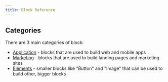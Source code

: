 ```yaml
---
title: Block Reference
---
```


## Categories

There are 3 main categories of block:

- [Application](/app/docs/blocks/application) - blocks that are used to build
  web and mobile apps
- [Marketing](/app/docs/blocks/marketing) - blocks that are used to build
  landing pages and marketing sites
- [Elements](/app/docs/blocks/elements) - smaller blocks like "Button" and
  "Image" that can be used to build other, bigger blocks
